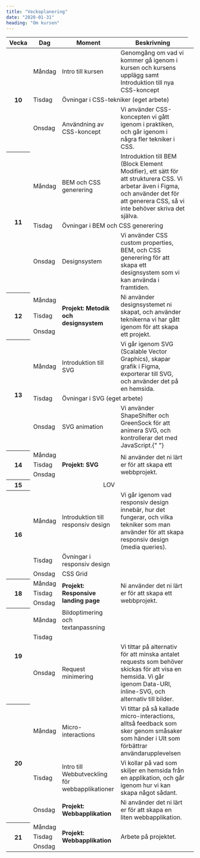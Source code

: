 ```yaml
---
title: "Veckoplanering"
date: "2020-01-31"
heading: "Om kursen"
---
```



<Test />
<table>
  <thead>
    <tr>
      <th>Vecka</th>
      <th>Dag</th>
      <th>Moment</th>
      <th>Beskrivning</th>
    </tr>
  </thead>
  <tbody>
    <tr>
      <th rowspan="3">10</th>
      <td>Måndag</td>
      <td>Intro till kursen</td>
      <td>
        Genomgång om vad vi kommer gå igenom i kursen och kursens upplägg samt
        Introduktion till nya CSS-koncept
      </td>
    </tr>
    <tr>
      <td>Tisdag</td>
      <td colspan="2">Övningar i CSS-tekniker (eget arbete)</td>
    </tr>
    <tr>
      <td>Onsdag</td>
      <td>Användning av CSS-koncept</td>
      <td>
        Vi använder CSS-koncepten vi gått igenom i praktiken, och går igenom i
        några fler tekniker i CSS.
      </td>
    </tr>
    <tr>
      <th rowspan="3">11</th>
      <td>Måndag</td>
      <td>BEM och CSS generering</td>
      <td>
        Introduktion till BEM (Block Element Modifier), ett sätt för att
        strukturera CSS. Vi arbetar även i Figma, och använder det för att
        generera CSS, så vi inte behöver skriva det själva.
      </td>
    </tr>
    <tr>
      <td>Tisdag</td>
      <td colspan="2">Övningar i BEM och CSS generering</td>
    </tr>
    <tr>
      <td>Onsdag</td>
      <td>Designsystem</td>
      <td>
        Vi använder CSS custom properties, BEM, och CSS generering för att skapa
        ett designsystem som vi kan använda i framtiden.
      </td>
    </tr>
    <tr>
      <th rowspan="3">12</th>
      <td>Måndag</td>
      <td rowspan="3">
        <strong>Projekt: Metodik och designsystem</strong>
      </td>
      <td rowspan="3">
        Ni använder designsystemet ni skapat, och använder teknikerna vi har
        gått igenom för att skapa ett projekt.
      </td>
    </tr>
    <tr>
      <td>Tisdag</td>
    </tr>
    <tr>
      <td>Onsdag</td>
    </tr>
    <tr>
      <th rowspan="3">13</th>
      <td>Måndag</td>
      <td>Introduktion till SVG</td>
      <td>
        Vi går igenom SVG (Scalable Vector Graphics), skapar grafik i Figma,
        exporterar till SVG, och använder det på en hemsida.
      </td>
    </tr>
    <tr>
      <td>Tisdag</td>
      <td colspan="2">Övningar i SVG (eget arbete)</td>
    </tr>
    <tr>
      <td>Onsdag</td>
      <td>SVG animation</td>
      <td>
        Vi använder ShapeShifter och GreenSock för att animera SVG, och
        kontrollerar det med JavaScript.{" "}
      </td>
    </tr>
    <tr>
      <th rowspan="3">14</th>
      <td>Måndag</td>
      <td rowspan="3">
        <strong>Projekt: SVG</strong>
      </td>
      <td rowspan="3">
        Ni använder det ni lärt er för att skapa ett webbprojekt.
      </td>
    </tr>
    <tr>
      <td>Tisdag</td>
    </tr>
    <tr>
      <td>Onsdag</td>
    </tr>
    <tr>
      <th rowspan="3">15</th>
      <td colspan="3" rowspan="3" style="text-align:center">
        LOV
      </td>
    </tr>
    <tr></tr>
    <tr></tr>
    <tr>
      <th rowspan="3">16</th>
      <td>Måndag</td>
      <td>Introduktion till responsiv design</td>
      <td>
        Vi går igenom vad responsiv design innebär, hur det fungerar, och vilka
        tekniker som man använder för att skapa responsiv design (media
        queries).
      </td>
    </tr>
    <tr>
      <td>Tisdag</td>
      <td>Övningar i responsiv design</td>
    </tr>
    <tr>
      <td>Onsdag</td>
      <td>CSS Grid</td>
    </tr>
    <tr>
      <th rowspan="3">18</th>
      <td>Måndag</td>
      <td rowspan="3">
        <strong>Projekt: Responsive landing page</strong>
      </td>
      <td rowspan="3">
        Ni använder det ni lärt er för att skapa ett webbprojekt.
      </td>
    </tr>
    <tr>
      <td>Tisdag</td>
    </tr>
    <tr>
      <td>Onsdag</td>
      <td></td>
    </tr>
    <tr>
      <th rowspan="3">19</th>
      <td>Måndag</td>
      <td>Bildoptimering och textanpassning</td>
    </tr>
    <tr>
      <td>Tisdag</td>
    </tr>
    <tr>
      <td>Onsdag</td>
      <td>Request minimering</td>
      <td>
        Vi tittar på alternativ för att minska antalet requests som behöver
        skickas för att visa en hemsida. Vi går igenom Data-URI, inline-SVG, och
        alternativ till bilder.
      </td>
    </tr>
    <tr>
      <th rowspan="3">20</th>
      <td>Måndag</td>
      <td>Micro-interactions</td>
      <td>
        Vi tittar på så kallade micro-interactions, alltså feedback som sker
        genom småsaker som händer i UIt som förbättrar användarupplevelsen
      </td>
    </tr>
    <tr>
      <td>Tisdag</td>
      <td>Intro till Webbutveckling för webbapplikationer</td>
      <td>
        Vi kollar på vad som skiljer en hemsida från en applikation, och går
        igenom hur vi kan skapa något sådant.
      </td>
    </tr>
    <tr>
      <td>Onsdag</td>
      <td>
        <strong>Projekt: Webbapplikation</strong>
      </td>
      <td>
        Ni använder det ni lärt er för att skapa en liten webbapplikation.
      </td>
    </tr>
    <tr>
      <th rowspan="3">21</th>
      <td>Måndag</td>
      <td rowspan="3">
        <strong>Projekt: Webbapplikation</strong>
      </td>
      <td rowspan="3">Arbete på projektet.</td>
    </tr>
    <tr>
      <td>Tisdag</td>
    </tr>
    <tr>
      <td>Onsdag</td>
    </tr>
  </tbody>
</table>
